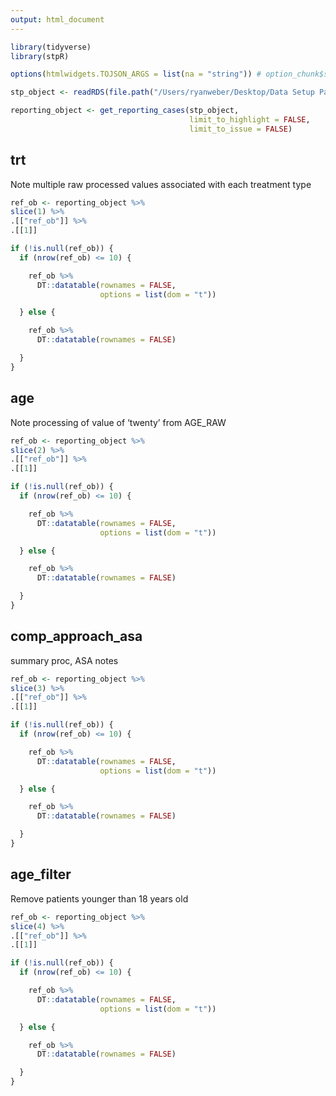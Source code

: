 ```yaml
---
output: html_document
---
```


```r
library(tidyverse)
library(stpR)

options(htmlwidgets.TOJSON_ARGS = list(na = "string")) # option_chunk$set did not work, ideas why?

stp_object <- readRDS(file.path("/Users/ryanweber/Desktop/Data Setup Package/stpR", "secure_data/2023_01_01/stp_ob.rds"))

reporting_object <- get_reporting_cases(stp_object,
                                        limit_to_highlight = FALSE,
                                        limit_to_issue = FALSE)
```

## trt

Note multiple raw processed values associated with each treatment type

```r
ref_ob <- reporting_object %>%
slice(1) %>%
.[["ref_ob"]] %>%
.[[1]]

if (!is.null(ref_ob)) {
  if (nrow(ref_ob) <= 10) {

    ref_ob %>%
      DT::datatable(rownames = FALSE,
                    options = list(dom = "t"))

  } else {

    ref_ob %>%
      DT::datatable(rownames = FALSE)

  }
}
```

## age

Note processing of value of 'twenty' from AGE_RAW

```r
ref_ob <- reporting_object %>%
slice(2) %>%
.[["ref_ob"]] %>%
.[[1]]

if (!is.null(ref_ob)) {
  if (nrow(ref_ob) <= 10) {

    ref_ob %>%
      DT::datatable(rownames = FALSE,
                    options = list(dom = "t"))

  } else {

    ref_ob %>%
      DT::datatable(rownames = FALSE)

  }
}
```

## comp_approach_asa

summary proc, ASA notes

```r
ref_ob <- reporting_object %>%
slice(3) %>%
.[["ref_ob"]] %>%
.[[1]]

if (!is.null(ref_ob)) {
  if (nrow(ref_ob) <= 10) {

    ref_ob %>%
      DT::datatable(rownames = FALSE,
                    options = list(dom = "t"))

  } else {

    ref_ob %>%
      DT::datatable(rownames = FALSE)

  }
}
```

## age_filter

Remove patients younger than 18 years old

```r
ref_ob <- reporting_object %>%
slice(4) %>%
.[["ref_ob"]] %>%
.[[1]]

if (!is.null(ref_ob)) {
  if (nrow(ref_ob) <= 10) {

    ref_ob %>%
      DT::datatable(rownames = FALSE,
                    options = list(dom = "t"))

  } else {

    ref_ob %>%
      DT::datatable(rownames = FALSE)

  }
}
```
